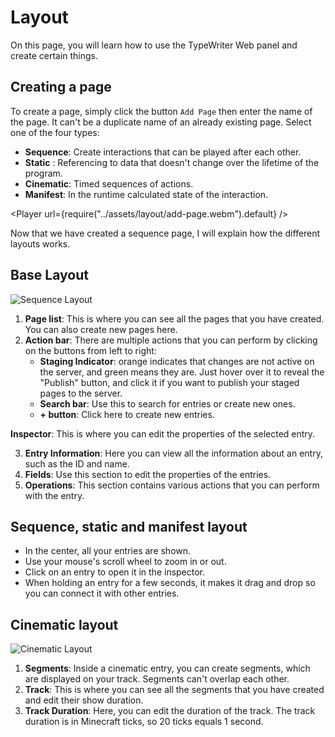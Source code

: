 
# Layout

On this page, you will learn how to use the TypeWriter Web panel and create certain things.

## Creating a page

To create a page, simply click the button `Add Page` then enter the name of the page. It can't be a duplicate name of an already existing page. Select one of the four types: 
* **Sequence**: Create interactions that can be played after each other.
* **Static** : Referencing to data that doesn't change over the lifetime of the program.
* **Cinematic**: Timed sequences of actions.
* **Manifest**:  In the runtime calculated state of the interaction.

<Player url={require("../assets/layout/add-page.webm").default} />

Now that we have created a sequence page, I will explain how the different layouts works.

## Base Layout

![Sequence Layout](../assets/layout/layout.png)

1. **Page list**: This is where you can see all the pages that you have created. You can also create new pages here.
2. **Action bar**: There are multiple actions that you can perform by clicking on the buttons from left to right:
   - **Staging Indicator**: orange indicates that changes are not active on the server, and green means they are. Just hover over it to reveal the "Publish" button, and click it if you want to publish your staged pages to the server.
   - **Search bar**: Use this to search for entries or create new ones.
   - **+ button**: Click here to create new entries.

**Inspector**: This is where you can edit the properties of the selected entry.

3. **Entry Information**: Here you can view all the information about an entry, such as the ID and name.
4. **Fields**: Use this section to edit the properties of the entries.
5. **Operations**: This section contains various actions that you can perform with the entry.

## Sequence, static and manifest layout

- In the center, all your entries are shown.
- Use your mouse's scroll wheel to zoom in or out.
- Click on an entry to open it in the inspector.
- When holding an entry for a few seconds, it makes it drag and drop so you can connect it with other entries.

## Cinematic layout

![Cinematic Layout](../assets/layout/layout-cinematic.png)

1. **Segments**: Inside a cinematic entry, you can create segments, which are displayed on your track. Segments can't overlap each other.
2. **Track**: This is where you can see all the segments that you have created and edit their show duration.
3. **Track Duration**: Here, you can edit the duration of the track. The track duration is in Minecraft ticks, so 20 ticks equals 1 second.
